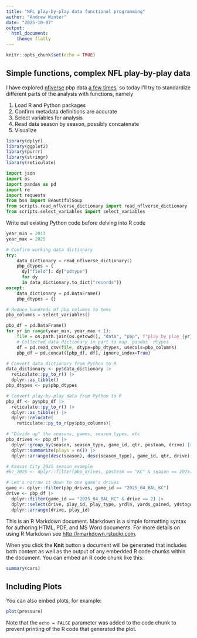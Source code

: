 ```yaml
---
title: "NFL play-by-play data functional programming"
author: "Andrew Winter"
date: "2025-10-07"
output:
  html_document:
    theme: flatly
---
```


```r
knitr::opts_chunk$set(echo = TRUE)
```

## Simple functions, complex NFL play-by-play data

I have explored [nflverse](https://github.com/nflverse) pbp data [a few times](https://github.com/andrew-winter/nfl-play-analysis), so today I'll try to standardize different parts of the analysis with functions, namely

1. Load R and Python packages
2. Confirm metadata definitions are accurate
3. Select variables for analysis
4. Read data season by season, possibly concatenate
5. Visualize

```r
library(dplyr)
library(ggplot2)
library(purrr)
library(stringr)
library(reticulate)
```

```python
import json
import os
import pandas as pd
import re
import requests
from bs4 import BeautifulSoup
from scripts.read_nflverse_dictionary import read_nflverse_dictionary
from scripts.select_variables import select_variables
```

Write out existing Python code before delving into R code

```python
year_min = 2013
year_max = 2025

# Confirm working data dictionary
try:
    data_dictionary = read_nflverse_dictionary()
    pbp_dtypes = {
      dy["field"]: dy["pdtype"]
      for dy
      in data_dictionary.to_dict("records")}
except:
    data_dictionary = pd.DataFrame()
    pbp_dtypes = {}

# Reduce hundreds of pbp columns to tens
pbp_columns = select_variables()
```

```python
pbp_df = pd.DataFrame()
for yr in range(year_min, year_max + 1):
    file = os.path.join(os.getcwd(), "data", "pbp", f"play_by_play_{yr}.csv")
    # Collected data dictionary in part to map `pandas` dtypes
    df = pd.read_csv(file, dtype=pbp_dtypes, usecols=pbp_columns)
    pbp_df = pd.concat([pbp_df, df], ignore_index=True)
```

```r
# Convert data dictionary from Python to R
data_dictionary <- py$data_dictionary |> 
  reticulate::py_to_r() |> 
  dplyr::as_tibble()
pbp_dtypes <- py$pbp_dtypes
```

```r
# Convert play-by-play data from Python to R
pbp_df <- py$pbp_df |> 
  reticulate::py_to_r() |> 
  dplyr::as_tibble() |> 
  dplyr::relocate(
    reticulate::py_to_r(py$pbp_columns))
```

```r
# "Divide up" the seasons, games, season types, etc
pbp_drives <- pbp_df |> 
  dplyr::group_by(season, season_type, game_id, qtr, posteam, drive) |> 
  dplyr::summarize(plays = n()) |> 
  dplyr::arrange(desc(season), desc(season_type), game_id, qtr, drive)

# Kansas City 2025 season example
#kc_2025 <- dplyr::filter(pbp_drives, posteam == "KC" & season == 2025)
```

```r
# Let's narrow it down to one game's drives
game <- dplyr::filter(pbp_drives, game_id == "2025_04_BAL_KC")
drive <- pbp_df |> 
  dplyr::filter(game_id == "2025_04_BAL_KC" & drive == 2) |> 
  dplyr::select(drive, play_id, play_type, yrdln, yards_gained, ydstogo, desc) |> 
  dplyr::arrange(drive, play_id)
```

This is an R Markdown document. Markdown is a simple formatting syntax for authoring HTML, PDF, and MS Word documents. For more details on using R Markdown see <http://rmarkdown.rstudio.com>.

When you click the **Knit** button a document will be generated that includes both content as well as the output of any embedded R code chunks within the document. You can embed an R code chunk like this:

```r
summary(cars)
```

## Including Plots

You can also embed plots, for example:

```r
plot(pressure)
```

Note that the `echo = FALSE` parameter was added to the code chunk to prevent printing of the R code that generated the plot.
